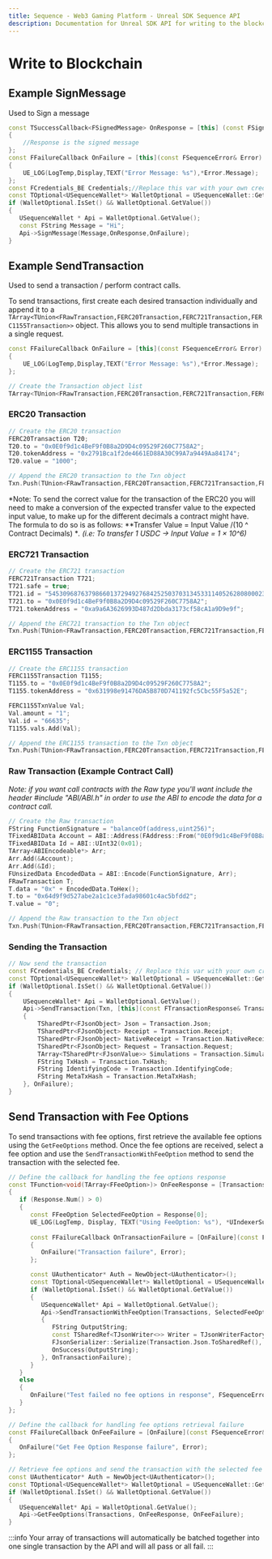 ```yaml
---
title: Sequence - Web3 Gaming Platform - Unreal SDK Sequence API
description: Documentation for Unreal SDK API for writing to the blockchain with the Sequence infrastructure stack for web3 gaming.
---
```


# Write to Blockchain

## Example SignMessage

Used to Sign a message

```cpp
const TSuccessCallback<FSignedMessage> OnResponse = [this] (const FSignedMessage& Response)
{
	//Response is the signed message
};
const FFailureCallback OnFailure = [this](const FSequenceError& Error)
{
	UE_LOG(LogTemp,Display,TEXT("Error Message: %s"),*Error.Message);
};
const FCredentials_BE Credentials;//Replace this var with your own credentials however you choose to get them
const TOptional<USequenceWallet*> WalletOptional = USequenceWallet::Get(Credentials);
if (WalletOptional.IsSet() && WalletOptional.GetValue())
{
   USequenceWallet * Api = WalletOptional.GetValue();
   const FString Message = "Hi";
   Api->SignMessage(Message,OnResponse,OnFailure);
}
```
## Example SendTransaction

Used to send a transaction / perform contract calls.

To send transactions, first create each desired transaction individually and append it to a `TArray<TUnion<FRawTransaction,FERC20Transaction,FERC721Transaction,FERC1155Transaction>>` object. This allows you to send multiple transactions in a single request. 

```cpp
const FFailureCallback OnFailure = [this](const FSequenceError& Error)
{
	UE_LOG(LogTemp,Display,TEXT("Error Message: %s"),*Error.Message);
};

// Create the Transaction object list
TArray<TUnion<FRawTransaction,FERC20Transaction,FERC721Transaction,FERC1155Transaction>> Txn;
```
### ERC20 Transaction

```cpp
// Create the ERC20 transaction
FERC20Transaction T20;
T20.to = "0x0E0f9d1c4BeF9f0B8a2D9D4c09529F260C7758A2";
T20.tokenAddress = "0x2791Bca1f2de4661ED88A30C99A7a9449Aa84174";
T20.value = "1000";

// Append the ERC20 transaction to the Txn object
Txn.Push(TUnion<FRawTransaction,FERC20Transaction,FERC721Transaction,FERC1155Transaction>(T20));
```

*Note: To send the correct value for the transaction of the ERC20 you will need to make a conversion of the expected transfer value to the expected input value, to make up for the different decimals a contract might have. The formula to do so is as follows: **Transfer Value = Input Value /(10 ^ Contract Decimals) **.
(i.e: To transfer 1 USDC -> Input Value = 1 × 10^6)*

### ERC721 Transaction

```cpp
// Create the ERC721 transaction
FERC721Transaction T721;
T721.safe = true;
T721.id = "54530968763798660137294927684252503703134533114052628080002308208148824588621";
T721.to = "0x0E0f9d1c4BeF9f0B8a2D9D4c09529F260C7758A2";
T721.tokenAddress = "0xa9a6A3626993D487d2Dbda3173cf58cA1a9D9e9f";

// Append the ERC721 transaction to the Txn object
Txn.Push(TUnion<FRawTransaction,FERC20Transaction,FERC721Transaction,FERC1155Transaction>(T721));
```

### ERC1155 Transaction

```cpp
// Create the ERC1155 transaction
FERC1155Transaction T1155;
T1155.to = "0x0E0f9d1c4BeF9f0B8a2D9D4c09529F260C7758A2";
T1155.tokenAddress = "0x631998e91476DA5B870D741192fc5Cbc55F5a52E";

FERC1155TxnValue Val;
Val.amount = "1";
Val.id = "66635";
T1155.vals.Add(Val);

// Append the ERC1155 transaction to the Txn object
Txn.Push(TUnion<FRawTransaction,FERC20Transaction,FERC721Transaction,FERC1155Transaction>(T1155));
```

### Raw Transaction (Example Contract Call)

*Note: if you want call contracts with the Raw type you'll want include the header #include "ABI/ABI.h" in order to use the ABI to encode the data for a contract call.*

```cpp
// Create the Raw transaction
FString FunctionSignature = "balanceOf(address,uint256)";
TFixedABIData Account = ABI::Address(FAddress::From("0E0f9d1c4BeF9f0B8a2D9D4c09529F260C7758A2"));
TFixedABIData Id = ABI::UInt32(0x01);
TArray<ABIEncodeable*> Arr;
Arr.Add(&Account);
Arr.Add(&Id);
FUnsizedData EncodedData = ABI::Encode(FunctionSignature, Arr);
FRawTransaction T;
T.data = "0x" + EncodedData.ToHex();
T.to = "0x64d9f9d527abe2a1c1ce3fada98601c4ac5bfdd2";
T.value = "0";

// Append the Raw transaction to the Txn object
Txn.Push(TUnion<FRawTransaction,FERC20Transaction,FERC721Transaction,FERC1155Transaction>(T));
```

### Sending the Transaction

```cpp
// Now send the transaction
const FCredentials_BE Credentials; // Replace this var with your own credentials however you choose to get them
const TOptional<USequenceWallet*> WalletOptional = USequenceWallet::Get(Credentials);
if (WalletOptional.IsSet() && WalletOptional.GetValue())
{
	USequenceWallet* Api = WalletOptional.GetValue();
	Api->SendTransaction(Txn, [this](const FTransactionResponse& Transaction)
	{
		TSharedPtr<FJsonObject> Json = Transaction.Json;
		TSharedPtr<FJsonObject> Receipt = Transaction.Receipt;
		TSharedPtr<FJsonObject> NativeReceipt = Transaction.NativeReceipt;
		TSharedPtr<FJsonObject> Request = Transaction.Request;
		TArray<TSharedPtr<FJsonValue>> Simulations = Transaction.Simulations;
		FString TxHash = Transaction.TxHash;
		FString IdentifyingCode = Transaction.IdentifyingCode;
		FString MetaTxHash = Transaction.MetaTxHash;
	}, OnFailure);
}
```

## Send Transaction with Fee Options

To send transactions with fee options, first retrieve the available fee options using the `GetFeeOptions` method. Once the fee options are received, select a fee option and use the `SendTransactionWithFeeOption` method to send the transaction with the selected fee.

```cpp
// Define the callback for handling the fee options response
const TFunction<void(TArray<FFeeOption>)> OnFeeResponse = [Transactions, OnSuccess, OnFailure](const TArray<FFeeOption>& Response)
{
   if (Response.Num() > 0)
   {
      const FFeeOption SelectedFeeOption = Response[0];
      UE_LOG(LogTemp, Display, TEXT("Using FeeOption: %s"), *UIndexerSupport::StructToString(SelectedFeeOption));
      
      const FFailureCallback OnTransactionFailure = [OnFailure](const FSequenceError& Error)
      {
         OnFailure("Transaction failure", Error);
      };

      const UAuthenticator* Auth = NewObject<UAuthenticator>();
      const TOptional<USequenceWallet*> WalletOptional = USequenceWallet::Get(Auth->GetStoredCredentials().GetCredentials());
      if (WalletOptional.IsSet() && WalletOptional.GetValue())
      {
         USequenceWallet* Api = WalletOptional.GetValue();
         Api->SendTransactionWithFeeOption(Transactions, SelectedFeeOption, [=](const FTransactionResponse& Transaction)
         {
            FString OutputString;
            const TSharedRef<TJsonWriter<>> Writer = TJsonWriterFactory<>::Create(&OutputString);
            FJsonSerializer::Serialize(Transaction.Json.ToSharedRef(), Writer);
            OnSuccess(OutputString);
         }, OnTransactionFailure);
      }
   }
   else
   {
      OnFailure("Test failed no fee options in response", FSequenceError(EErrorType::EmptyResponse, "Empty fee option response"));
   }
};

// Define the callback for handling fee options retrieval failure
const FFailureCallback OnFeeFailure = [OnFailure](const FSequenceError& Error)
{
   OnFailure("Get Fee Option Response failure", Error);
};

// Retrieve fee options and send the transaction with the selected fee option
const UAuthenticator* Auth = NewObject<UAuthenticator>();
const TOptional<USequenceWallet*> WalletOptional = USequenceWallet::Get(Auth->GetStoredCredentials().GetCredentials());
if (WalletOptional.IsSet() && WalletOptional.GetValue())
{
   USequenceWallet* Api = WalletOptional.GetValue();
   Api->GetFeeOptions(Transactions, OnFeeResponse, OnFeeFailure);
}
```

:::info
Your array of transactions will automatically be batched together into one single transaction by the API and will all pass or all fail.
:::